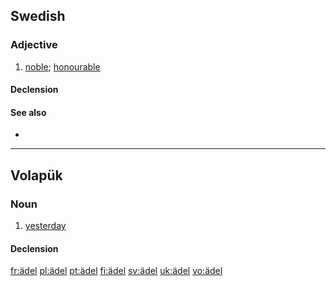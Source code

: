{{also|adel|Adel}}
==Swedish==

===Adjective===
{{head|sv|adjective}}

# [[noble]]; [[honourable]]

====Declension====
{{sv-adj-reg|3=ädl}}

====See also====
* {{l|sv|adel}}

----

==Volapük==

===Noun===
{{vo-noun}}

# [[yesterday]]

====Declension====
{{vo-decl-noun}}

[[fr:ädel]]
[[pl:ädel]]
[[pt:ädel]]
[[fi:ädel]]
[[sv:ädel]]
[[uk:ädel]]
[[vo:ädel]]
